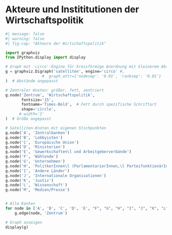 # Akteure und Instititutionen der Wirtschaftspolitik

```python
#| message: false
#| warning: false
#| fig-cap: "Akteure der Wirtschaftspolitik"

import graphviz
from IPython.display import display

# Graph mit 'circo'-Engine für kreisförmige Anordnung mit kleinerem Abstand
g = graphviz.Digraph('satelliten', engine='circo' #,
                #  graph_attr={'nodesep': '0.01', 'ranksep': '0.01'}
)  # Abstände angepasst

# Zentraler Knoten: größer, fett, zentriert
g.node('Zentrum', 'Wirtschaftspolitik',
       fontsize='15',
       fontname='Times-Bold',  # Fett durch spezifische Schriftart
       shape='circle',
      # width='2'
)  # Größe angepasst

# Satelliten-Knoten mit eigenen Stichpunkten
g.node('A', 'Zentralbanken')
g.node('B', 'Lobbyisten')
g.node('C', 'Europäische Union')
g.node('D', 'Ministerien')
g.node('E', 'Gewerkschaften\l und Arbeitgeberverbände')
g.node('F', 'Wählende')
g.node('G', 'Unternehmen')
g.node('H', 'PolitkerInnen\l (ParlamentarierInnen,\l ParteifunktionärInnen), ...')
g.node('I', 'Andere Länder')
g.node('J', 'Internationale Organisationen')
g.node('K', 'Justiz')
g.node('L', 'Wissenschaft')
g.node('M', 'Medien/Presse')


# Alle Kanten 
for node in ['A', 'B', 'C', 'D', 'E', "F", "G", "H", "I", "J", "K", "L", "M"]:
    g.edge(node, 'Zentrum')

# Graph anzeigen
display(g)
```

